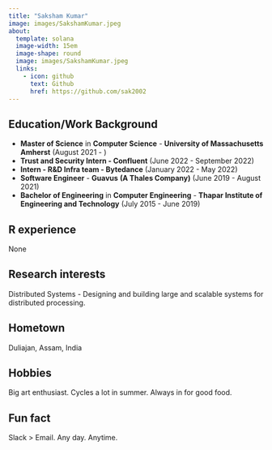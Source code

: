 ```yaml
---
title: "Saksham Kumar"
image: images/SakshamKumar.jpeg
about:
  template: solana
  image-width: 15em
  image-shape: round
  image: images/SakshamKumar.jpeg
  links:
    - icon: github
      text: Github
      href: https://github.com/sak2002
---
```


## Education/Work Background

-   **Master of Science** in **Computer Science** - **University of Massachusetts Amherst** (August 2021 - )
-   **Trust and Security Intern - Confluent** (June 2022 - September 2022)
-   **Intern - R&D Infra team - Bytedance** (January 2022 - May 2022)
-   **Software Engineer** - **Guavus** **(A Thales Company)** (June 2019 - August 2021)
-   **Bachelor of Engineering** in **Computer Engineering** - **Thapar Institute of Engineering and Technology** (July 2015 - June 2019)

## R experience

None

## Research interests

Distributed Systems - Designing and building large and scalable systems for distributed processing.

## Hometown

Duliajan, Assam, India

## Hobbies

Big art enthusiast. Cycles a lot in summer. Always in for good food.

## Fun fact

Slack \> Email. Any day. Anytime.
